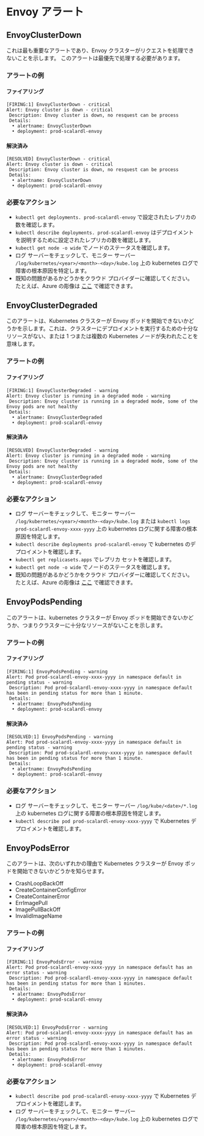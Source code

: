 # Envoy アラート


<TranslationBanner />

## EnvoyClusterDown

これは最も重要なアラートであり、Envoy クラスターがリクエストを処理できないことを示します。 このアラートは最優先で処理する必要があります。

### アラートの例

#### ファイアリング

```
[FIRING:1] EnvoyClusterDown - critical
Alert: Envoy cluster is down - critical
 Description: Envoy cluster is down, no resquest can be process
 Details:
  • alertname: EnvoyClusterDown
  • deployment: prod-scalardl-envoy
```

#### 解決済み

```
[RESOLVED] EnvoyClusterDown - critical
Alert: Envoy cluster is down - critical
 Description: Envoy cluster is down, no resquest can be process
 Details:
  • alertname: EnvoyClusterDown
  • deployment: prod-scalardl-envoy
```

### 必要なアクション

* `kubectl get deployments. prod-scalardl-envoy` で設定されたレプリカの数を確認します。
* `kubectl describe deployments. prod-scalardl-envoy` はデプロイメントを説明するために設定されたレプリカの数を確認します。
* `kubectl get node -o wide` でノードのステータスを確認します。
* ログ サーバーをチェックして、モニター サーバー `/log/kubernetes/<year>/<month>-<day>/kube.log` 上の kubernetes ログで障害の根本原因を特定します。
* 既知の問題があるかどうかをクラウド プロバイダーに確認してください。 たとえば、Azure の彫像は [ここ](https://status.azure.com/en-us/status) で確認できます。

## EnvoyClusterDegraded

このアラートは、Kubernetes クラスターが Envoy ポッドを開始できないかどうかを示します。これは、クラスターにデプロイメントを実行するための十分なリソースがない、または 1 つまたは複数の Kubernetes ノードが失われたことを意味します。

### アラートの例

#### ファイアリング

```
[FIRING:1] EnvoyClusterDegraded - warning
Alert: Envoy cluster is running in a degraded mode - warning
 Description: Envoy cluster is running in a degraded mode, some of the Envoy pods are not healthy
 Details:
  • alertname: EnvoyClusterDegraded
  • deployment: prod-scalardl-envoy
```

#### 解決済み

```
[RESOLVED] EnvoyClusterDegraded - warning
Alert: Envoy cluster is running in a degraded mode - warning
 Description: Envoy cluster is running in a degraded mode, some of the Envoy pods are not healthy
 Details:
  • alertname: EnvoyClusterDegraded
  • deployment: prod-scalardl-envoy
```

### 必要なアクション

* ログ サーバーをチェックして、モニター サーバー `/log/kubernetes/<year>/<month>-<day>/kube.log` または  `kubectl logs prod-scalardl-envoy-xxxx-yyyy`  上の kubernetes ログに関する障害の根本原因を特定します。
* `kubectl describe deployments prod-scalardl-envoy` で kubernetes のデプロイメントを確認します。
* `kubectl get replicasets.apps` でレプリカ セットを確認します。
* `kubectl get node -o wide` でノードのステータスを確認します。
* 既知の問題があるかどうかをクラウド プロバイダーに確認してください。 たとえば、Azure の彫像は [ここ](https://status.azure.com/en-us/status) で確認できます。

## EnvoyPodsPending

このアラートは、kubernetes クラスターが Envoy ポッドを開始できないかどうか、つまりクラスターに十分なリソースがないことを示します。

### アラートの例

#### ファイアリング

```
[FIRING:1] EnvoyPodsPending - warning
Alert: Pod prod-scalardl-envoy-xxxx-yyyy in namespace default in pending status - warning
 Description: Pod prod-scalardl-envoy-xxxx-yyyy in namespace default has been in pending status for more than 1 minute.
 Details:
  • alertname: EnvoyPodsPending
  • deployment: prod-scalardl-envoy
```

#### 解決済み

```
[RESOLVED:1] EnvoyPodsPending - warning
Alert: Pod prod-scalardl-envoy-xxxx-yyyy in namespace default in pending status - warning
 Description: Pod prod-scalardl-envoy-xxxx-yyyy in namespace default has been in pending status for more than 1 minute.
 Details:
  • alertname: EnvoyPodsPending
  • deployment: prod-scalardl-envoy
```

### 必要なアクション

* ログ サーバーをチェックして、モニター サーバー `/log/kube/<date>/*.log` 上の kubernetes ログに関する障害の根本原因を特定します。
* `kubectl describe pod prod-scalardl-envoy-xxxx-yyyy` で Kubernetes デプロイメントを確認します。

## EnvoyPodsError

このアラートは、次のいずれかの理由で Kubernetes クラスターが Envoy ポッドを開始できないかどうかを知らせます。

* CrashLoopBackOff
* CreateContainerConfigError
* CreateContainerError
* ErrImagePull
* ImagePullBackOff
* InvalidImageName

### アラートの例

#### ファイアリング

```
[FIRING:1] EnvoyPodsError - warning
Alert: Pod prod-scalardl-envoy-xxxx-yyyy in namespace default has an error status - warning
 Description: Pod prod-scalardl-envoy-xxxx-yyyy in namespace default has been in pending status for more than 1 minutes.
 Details:
  • alertname: EnvoyPodsError
  • deployment: prod-scalardl-envoy
```

#### 解決済み

```
[RESOLVED:1] EnvoyPodsError - warning
Alert: Pod prod-scalardl-envoy-xxxx-yyyy in namespace default has an error status - warning
 Description: Pod prod-scalardl-envoy-xxxx-yyyy in namespace default has been in pending status for more than 1 minutes.
 Details:
  • alertname: EnvoyPodsError
  • deployment: prod-scalardl-envoy
```

### 必要なアクション

* `kubectl describe pod prod-scalardl-envoy-xxxx-yyyy` で Kubernetes デプロイメントを確認します。
* ログ サーバーをチェックして、モニター サーバー `/log/kubernetes/<year>/<month>-<day>/kube.log` 上の kubernetes ログで障害の根本原因を特定します。
